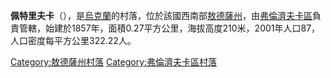{{expand|time=2016-09-03T10:15:03+00:00}}
{{unreferenced|time=2016-09-03T10:15:03+00:00}}
{{coord|47|31|5|N|29|44|21|E|scale:30000|display=title}}

'''佩特里夫卡'''（{{lang-uk|Петрівка}}），是[[烏克蘭|烏克蘭]]的村落，位於該國西南部[[敖德薩州|敖德薩州]]，由[[弗倫濟夫卡區|弗倫濟夫卡區]]負責管轄，始建於1857年，面積0.27平方公里，海拔高度210米，2001年人口87，人口密度每平方公里322.22人。

{{DEFAULTSORT:Петрівка}}
[[Category:敖德薩州村落|Category:敖德薩州村落]]
[[Category:弗倫濟夫卡區村落|Category:弗倫濟夫卡區村落]]


{{Odessa-geo-stub}}